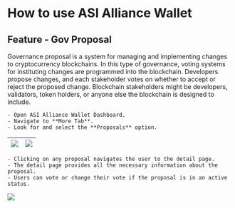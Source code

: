 # How to use ASI Alliance Wallet

## Feature - Gov Proposal

Governance proposal is a system for managing and implementing changes to cryptocurrency blockchains. In this type of governance, voting systems for instituting changes are programmed into the blockchain. Developers propose changes, and each stakeholder votes on whether to accept or reject the proposed change. Blockchain stakeholders might be developers, validators, token holders, or anyone else the blockchain is designed to include.

    - Open ASI Alliance Wallet Dashboard.
    - Navigate to **More Tab**.
    - Look for and select the **Proposals** option.

| ![](src/images/guides/wallet/more-proposal.png) | ![](src/images/guides/wallet/proposal_1.png) |
|--------------------------------------------------------|--------------------------------------------------------|

    - Clicking on any proposal navigates the user to the detail page.
    - The detail page provides all the necessary information about the proposal.
    - Users can vote or change their vote if the proposal is in an active status.

![](src/images/guides/wallet/proposal_2.png)
